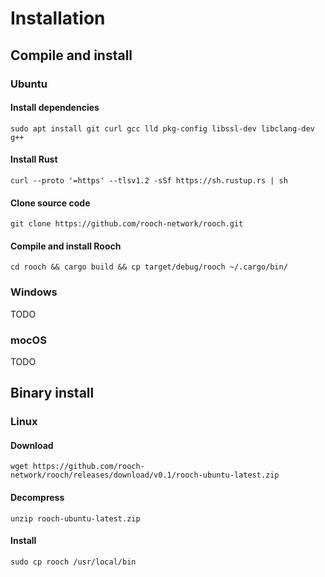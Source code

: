 # Installation

## Compile and install

### Ubuntu

#### Install dependencies

```shell
sudo apt install git curl gcc lld pkg-config libssl-dev libclang-dev g++
```

#### Install Rust

```shell
curl --proto '=https' --tlsv1.2 -sSf https://sh.rustup.rs | sh
```

#### Clone source code

```shell
git clone https://github.com/rooch-network/rooch.git
```

#### Compile and install Rooch

```shell
cd rooch && cargo build && cp target/debug/rooch ~/.cargo/bin/
```

### Windows

TODO

### mocOS

TODO

## Binary install

### Linux

#### Download

```shell
wget https://github.com/rooch-network/rooch/releases/download/v0.1/rooch-ubuntu-latest.zip
```

#### Decompress

```shell
unzip rooch-ubuntu-latest.zip
```

#### Install

```shell
sudo cp rooch /usr/local/bin
```
